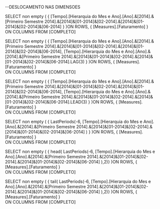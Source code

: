 --DESLOCAMENTO NAS DIMENSOES

SELECT	non empty (
{
[Tempo].[Hierarquia do Mes e Ano].[Ano].&[2014].&[Primeiro Semestre 2014].&[2014]&[01-2014]&[02-2014].&[2014]&[01-2014]&[02-2014]&[06-2014]
}
	)ON ROWS,
{
[Measures].[Faturamento]
}		
		ON COLUMNS
FROM	[COMPLETO]







SELECT	non empty (
{
[Tempo].[Hierarquia do Mes e Ano].[Ano].&[2014].&[Primeiro Semestre 2014].&[2014]&[01-2014]&[02-2014].&[2014]&[01-2014]&[02-2014]&[06-2014],
[Tempo].[Hierarquia do Mes e Ano].[Ano].&[2014].&[Primeiro Semestre 2014].&[2014]&[01-2014]&[02-2014].&[2014]&[01-2014]&[02-2014]&[06-2014].LAG(3)
}
	)ON ROWS,
{
[Measures].[Faturamento]
}		
		ON COLUMNS
FROM	[COMPLETO]





SELECT	non empty (
{
[Tempo].[Hierarquia do Mes e Ano].[Ano].&[2014].&[Primeiro Semestre 2014].&[2014]&[01-2014]&[02-2014].&[2014]&[01-2014]&[02-2014]&[06-2014],
[Tempo].[Hierarquia do Mes e Ano].[Ano].&[2014].&[Primeiro Semestre 2014].&[2014]&[01-2014]&[02-2014].&[2014]&[01-2014]&[02-2014]&[06-2014].LEAD(3)
}
	)ON ROWS,
{
[Measures].[Faturamento]
}		
		ON COLUMNS
FROM	[COMPLETO]




SELECT	non empty (
{
LastPeriods(-6,
[Tempo].[Hierarquia do Mes e Ano].[Ano].&[2014].&[Primeiro Semestre 2014].&[2014]&[01-2014]&[02-2014].&[2014]&[01-2014]&[02-2014]&[06-2014]
)
}
	)ON ROWS,
{
[Measures].[Faturamento]
}		
		ON COLUMNS
FROM	[COMPLETO]


SELECT	non empty (
{
head(
LastPeriods(-6,
[Tempo].[Hierarquia do Mes e Ano].[Ano].&[2014].&[Primeiro Semestre 2014].&[2014]&[01-2014]&[02-2014].&[2014]&[01-2014]&[02-2014]&[06-2014]
),2)}
	)ON ROWS,
{
[Measures].[Faturamento]
}		
		ON COLUMNS
FROM	[COMPLETO]



SELECT	non empty (
{
tail(
LastPeriods(-6,
[Tempo].[Hierarquia do Mes e Ano].[Ano].&[2014].&[Primeiro Semestre 2014].&[2014]&[01-2014]&[02-2014].&[2014]&[01-2014]&[02-2014]&[06-2014]
),2)}
	)ON ROWS,
{
[Measures].[Faturamento]
}		
		ON COLUMNS
FROM	[COMPLETO]
